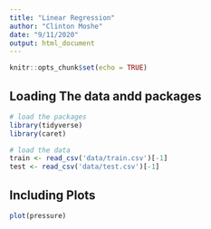 ```yaml
---
title: "Linear Regression"
author: "Clinton Moshe"
date: "9/11/2020"
output: html_document
---
```


```r
knitr::opts_chunk$set(echo = TRUE)
```

## Loading The data andd packages

```r
# load the packages
library(tidyverse)
library(caret)

# load the data
train <- read_csv('data/train.csv')[-1]
test <- read_csv('data/test.csv')[-1]
```

## Including Plots

```r
plot(pressure)
```

